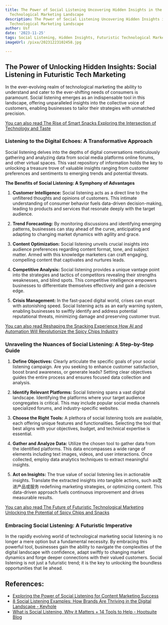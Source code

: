 ```yaml
---
title: The Power of Social Listening Uncovering Hidden Insights in the Futuristic
  Technological Marketing Landscape
description: The Power of Social Listening Uncovering Hidden Insights in the Futuristic
  Technological Marketing Landscape
author: Usf
date: '2023-11-25'
tags: Social Listening, Hidden Insights, Futuristic Technological Marketing Landscape
imageUrl: /pixa/20231223102458.jpg

---
```

## The Power of Unlocking Hidden Insights: Social Listening in Futuristic Tech Marketing

In the ever-evolving realm of technological  marketing the  ability to understand  and cater to the ever-shifting needs  of consumers is paramount. Social listening  emerges as an indispensable  tool in  this landscape, offering unparalleled insights into the collective voice of customers,  enabling businesses to  tailor their strategies with unmatched precision.

[You can also read The Rise of Smart Snacks Exploring  the Intersection of  Technology and Taste](The%20Rise%20of%20Smart%20Snacks%20Exploring%20the%20Intersection%20of%20Technology%20and%20Taste)


### Listening to the Digital Echoes:  A Transformative  Approach

Social listening delves into the depths of digital conversations meticulously gathering and analyzing data from social media platforms online forums, and other virtual spaces. This vast repository of information holds the key to  unlocking a treasure trove of valuable insights ranging from customer preferences and sentiments to emerging trends and potential threats.

**The Benefits of  Social Listening: A Symphony of Advantages**

1. **Customer  Intelligence:** Social listening acts as a direct line to the unfiltered thoughts and opinions of  customers. This intimate understanding  of consumer  behavior fuels data-driven decision-making, leading  to products and services that resonate deeply with the target audience.

2. **Trend Forecasting:** By monitoring discussions and identifying emerging  patterns, businesses can stay ahead of the curve, anticipating and adapting to changing market  dynamics with agility and grace.

3. **Content Optimization:** Social  listening unveils crucial insights into audience preferences regarding content format, tone, and subject matter. Armed with this knowledge marketers can craft engaging, compelling content that captivates and  nurtures leads.

4. **Competitive Analysis:**  Social  listening provides a unique vantage point into the strategies and  tactics of competitors revealing their strengths weaknesses, and blind  spots. This competitive  intelligence empowers businesses to differentiate themselves effectively and gain a decisive edge.

5. **Crisis Management:** In  the fast-paced  digital  world, crises can erupt with astonishing  speed. Social listening  acts as an early warning  system, enabling businesses to swiftly  identify and address potential reputational threats,  minimizing damage and  preserving customer trust.

[You can also read Reshaping the Snacking Experience How AI and Automation Will Revolutionize the Spicy Chips Industry](Reshaping%20the%20Snacking%20Experience%20How%20AI%20and%20Automation%20Will%20Revolutionize%20the%20Spicy%20Chips%20Industry)


### Unraveling the Nuances of Social Listening: A Step-by-Step Guide

1. **Define Objectives:** Clearly articulate the specific goals of your social listening campaign. Are you seeking to enhance customer satisfaction, boost  brand awareness,  or generate leads? Setting clear objectives guides the entire process and ensures  focused data collection and analysis.

2. **Identify Relevant Platforms:** Social  listening spans  a vast  digital landscape.  Identifying the platforms where your target audience congregates is critical. This may include popular social media channels specialized forums, and industry-specific websites.

3. **Choose the Right Tools:** A plethora of social listening tools are available,  each offering unique features and functionalities.  Selecting the tool that best aligns with your objectives, budget, and technical expertise is essential.

4. **Gather and Analyze Data:** Utilize the chosen tool to gather data from  the identified platforms. This data encompasses a  wide range of elements including text images, videos, and user interactions.  Once collected, employ data analytics techniques  to extract meaningful insights.

5. **Act on  Insights:** The  true value of social listening lies in actionable insights. Translate the extracted insights into tangible actions, such as改进产品或服务 redefining marketing strategies, or optimizing content. This data-driven approach fuels continuous improvement  and drives measurable results.

[You can also read The Future of Futuristic  Technological Marketing Unlocking  the Potential of Spicy Chips and Snacks](The%20Future%20of%20Futuristic%20Technological%20Marketing%20Unlocking%20the%20Potential%20of%20Spicy%20Chips%20and%20Snacks)


### Embracing  Social Listening: A Futuristic Imperative

In the rapidly evolving world of  technological marketing social listening is no longer a mere option but a fundamental necessity. By embracing  this powerful  tool, businesses gain the ability to navigate  the complexities of the digital landscape with confidence, adapt swiftly to changing market dynamics and forge deeper connections with their valued customers. Social listening is not just a futuristic trend; it is the key to unlocking the boundless opportunities that lie ahead.

## References:
- [Exploring the Power of Social Listening for Content Marketing Success](https://www.peppercontent.io/blog/exploring-the-power-of-social-listening-for-content-marketing-success/)
- [8 Social Listening Examples: How Brands Are Thriving in the Digital Landscape - Keyhole](https://keyhole.co/blog/social-listening-examples/)
- [What is Social Listening, Why it Matters + 14 Tools to Help - Hootsuite Blog](https://blog.hootsuite.com/social-listening-business/)
